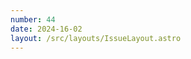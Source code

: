 ```yaml
---
number: 44
date: 2024-16-02
layout: /src/layouts/IssueLayout.astro
---
```



<Title title={`Issue ${frontmatter.number}`} date={frontmatter.date} />

<NewsletterSponsorSlot
  title="The whys and hows of setting up a release manager rotation"
  url={`https://www.runway.team/blog/the-whys-and-hows-of-setting-up-a-release-manager-rotation?utm_campaign%3DiOS%20CI%20Newsletter%26utm_medium%3Dweb%26utm_source%3DiOS%20CI%20Newsletter%20Issue%20${frontmatter.number}%26utm_content%3Djun_16_24`}
  description="Mobile releases don’t have to be shouldered by a single person or small group of SMEs using hidden know-how to make the whole thing run. With adequate preparation and support, any mobile engineer (or even a PM or QA) should be able to tackle a release with the right resources in hand. Learn how and why to set up a release rotation for your own team."
  image="/runway-alt.png"
/>

<Providers />

## [💪 Become an Xcode Cloud expert!](https://developer.apple.com/forums/thread/756153)

One week until my Xcode Cloud workshop takes place. I have been using Xcode Cloud in production and at scale since it came out and I have given talks and written articles on its lesser-known and more advanced features, so I decided to **condense everything I have learnt so far into a three-hour workshop**.

Whether you're already using Apple's service and want to become an expert or you're looking at making the change from another CI/CD service, you must join me on the 26th of June 📆.

## [🧐 How GitHub reduced testing time for iOS apps with new runner features](https://github.blog/2024-06-03-how-github-reduced-testing-time-for-ios-apps-with-new-runner-features?utm_campaign%3DiOS%20CI%20Newsletter%26utm_medium%3Dweb%26utm_source%3DiOS%20CI%20Newsletter%20Issue%2044%26utm_content%3Djun_16_24)

Putting some time and effort into optimizing your app's CI/CD pipelines **will positively impact your team's velocity**. Fast unit tests will give you **quicker feedback** on PRs and faster archives and beta app uploads will help you **ship your features much quicker**!

In this article, [Eli Perkins](https://twitter.com/_eliperkins) and [Stephen Glass](https://www.linkedin.com/in/sglass1/) go through how the GitHub iOS team reduced their app's testing time by **60%**, from 38 minutes to 15 minutes, and improved their productivity and efficiency by **modularizing the codebase** and switching their **CI/CD runners to Apple Silicon**.

## [🚨 CircleCI is deprecating their Intel macOS runners](https://discuss.circleci.com/t/macos-intel-support-deprecation-in-january-2024/48718?utm_campaign%3DiOS%20CI%20Newsletter%26utm_medium%3Dweb%26utm_source%3DiOS%20CI%20Newsletter%20Issue%2044%26utm_content%3Djun_16_24)

If you're a [CircleCI](https://twitter.com/CircleCI) user, you must know that they will be **deprecating** all of their macOS Intel images in favour of their counterpart Apple Silicon runners.

As explained in the announcement, the Gen 2 images will be deprecated on the **28th of June** and the Gen 1 and dedicated host images will be deprecated on the **2nd of October**.

## [☁️ Extend your Xcode Cloud workflows](https://developer.apple.com/wwdc24/10200)

I thoroughly enjoyed this year's only WWDC session on Xcode Cloud. Apart from surfacing some features I was not aware of such as a **new manual workflow start condition**, they cover more advanced topics such as using the App Store Connect API and webhooks to trigger workflows programmatically. A **must-watch** if you use Xcode Cloud!

## [🔗 What's new in App Store Connect](https://developer.apple.com/wwdc24/10063)

Hidde and I have been building a macOS client for the App Store Connect that makes shipping new versions of your app as easy and fun as possible. The app relies heavily on the App Store Connect API, so the session I was most excited about this year was '**What's new in App Store Connect**'.

There are some great new additions that will help you test your apps in TestFlight and **attract more users** and a brand new way to let Apple know of new features in your app that will help you **get featured**!  

## [💨 Automating manual tasks when creating a version on App Store Connect](https://www.runway.team/blog/apply-promotional-text-and-whats-new-notes-to-new-versions-in-swift-using-the-app-store-connect-api?utm_campaign%3DiOS%20CI%20Newsletter%26utm_medium%3Dweb%26utm_source%3DiOS%20CI%20Newsletter%20Issue%2044%26utm_content%3Djun_16_24)

I am slowly but surely becoming an **App Store Connect API expert** and I love finding new ways of **automating tasks** that I do over and over again when I create new versions of my app.

One of these repetitive tasks is **copying information across different versions of my apps**, such as promotional text or generic release notes_._ I decided to automate this process recently and write all about how I did it on [Runway](https://twitter.com/RunwayTeam)'s blog! 
